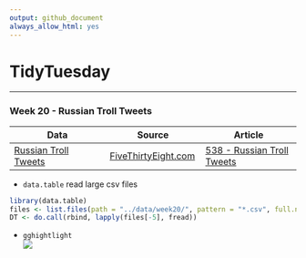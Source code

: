 ```yaml
---
output: github_document
always_allow_html: yes
---
```

# TidyTuesday  

***  
### Week 20 - Russian Troll Tweets         
|	Data| Source |Article |
|----|----|----|
| [Russian Troll Tweets](https://github.com/fivethirtyeight/russian-troll-tweets) | [FiveThirtyEight.com](https://github.com/fivethirtyeight/russian-troll-tweets) | [538 - Russian Troll Tweets](https://fivethirtyeight.com/features/why-were-sharing-3-million-russian-troll-tweets/)| 

* `data.table` read large csv files  

```r
library(data.table)
files <- list.files(path = "../data/week20/", pattern = "*.csv", full.names = T)
DT <- do.call(rbind, lapply(files[-5], fread))
```

*  `gghightlight`  
![](https://raw.githubusercontent.com/ChuliangXiao/tidytuesday/master/Week20/cat4.png) 
